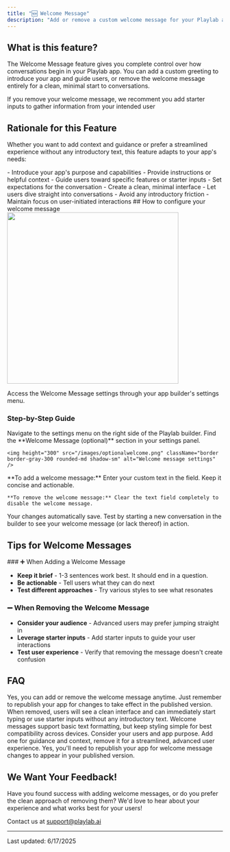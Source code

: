 ```yaml
---
title: "🆕 Welcome Message"
description: "Add or remove a custom welcome message for your Playlab app"
---
```


## <Icon icon="bell-on" size="24" /> What is this feature?

The Welcome Message feature gives you complete control over how conversations begin in your Playlab app. You can add a custom greeting to introduce your app and guide users, or remove the welcome message entirely for a clean, minimal start to conversations.

<Note> If you remove your welcome message, we recomment you add starter inputs to gather information from your intended user </Note>

## <Icon icon="lightbulb" size="24" /> Rationale for this Feature

Whether you want to add context and guidance or prefer a streamlined experience without any introductory text, this feature adapts to your app's needs:

<CardGroup cols={2}>
  <Card title="Add a Welcome Message when you want to:" icon="plus">
    - Introduce your app's purpose and capabilities
    - Provide instructions or helpful context
    - Guide users toward specific features or starter inputs
    - Set expectations for the conversation
  </Card>
  <Card title="Remove the Welcome Message when you want to:" icon="minus">
    - Create a clean, minimal interface
    - Let users dive straight into conversations
    - Avoid any introductory friction
    - Maintain focus on user-initiated interactions
  </Card>
</CardGroup>
## <Icon icon="gear" size="24" /> How to configure your welcome message

<img height="400" src="/images/optionalwelcome.gif" className="border border-gray-300 rounded-md shadow-sm" />

Access the Welcome Message settings through your app builder's settings menu.

### Step-by-Step Guide

<Steps>
  <Step title="Open Settings Menu">
    Navigate to the settings menu on the right side of the Playlab builder.
  </Step>
  
  <Step title="Locate Welcome Message Section">
    Find the **Welcome Message (optional)** section in your settings panel.
    
    <img height="300" src="/images/optionalwelcome.png" className="border border-gray-300 rounded-md shadow-sm" alt="Welcome message settings" />
  </Step>
  
  <Step title="Add or Remove Your Message">
    **To add a welcome message:** Enter your custom text in the field. Keep it concise and actionable.
    
    **To remove the welcome message:** Clear the text field completely to disable the welcome message.
  </Step>
  
  <Step title="Save and Test">
    Your changes automatically save. Test by starting a new conversation in the builder to see your welcome message (or lack thereof) in action.
  </Step>
</Steps>

## <Icon icon="thumbs-up" size="24" /> Tips for Welcome Messages

<Card>
### ➕ When Adding a Welcome Message

- **Keep it brief** - 1-3 sentences work best. It should end in a question.
- **Be actionable** - Tell users what they can do next
- **Test different approaches** - Try various styles to see what resonates

### ➖ When Removing the Welcome Message

- **Consider your audience** - Advanced users may prefer jumping straight in
- **Leverage starter inputs** - Add starter inputs to guide your user interactions 
- **Test user experience** - Verify that removing the message doesn't create confusion
</Card>

## <Icon icon="circle-question" size="24" /> FAQ

<Accordion title="Can I switch between having and not having a welcome message?">
  Yes, you can add or remove the welcome message anytime. Just remember to republish your app for changes to take effect in the published version.
</Accordion>

<Accordion title="What happens when I remove the welcome message?">
  When removed, users will see a clean interface and can immediately start typing or use starter inputs without any introductory text.
</Accordion>

<Accordion title="Can I use formatting in welcome messages?">
  Welcome messages support basic text formatting, but keep styling simple for best compatibility across devices.
</Accordion>

<Accordion title="How do I know if I should add or remove the welcome message?">
  Consider your users and app purpose. Add one for guidance and context, remove it for a streamlined, advanced user experience.
</Accordion>

<Accordion title="Do I need to republish after making changes?">
  Yes, you'll need to republish your app for welcome message changes to appear in your published version.
</Accordion>

## <Icon icon="bullhorn" size="24" /> We Want Your Feedback!

Have you found success with adding welcome messages, or do you prefer the clean approach of removing them? We'd love to hear about your experience and what works best for your users!

Contact us at [support@playlab.ai](mailto:support@playlab.ai)

---

Last updated: 6/17/2025